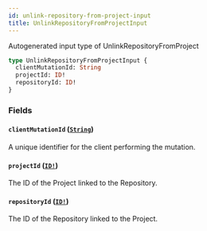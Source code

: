 ```yaml
---
id: unlink-repository-from-project-input
title: UnlinkRepositoryFromProjectInput
---
```


Autogenerated input type of UnlinkRepositoryFromProject

```graphql
type UnlinkRepositoryFromProjectInput {
  clientMutationId: String
  projectId: ID!
  repositoryId: ID!
}
```

### Fields

#### `clientMutationId` ([`String`](/docs/api/scalars/string))

A unique identifier for the client performing the mutation.

#### `projectId` ([`ID!`](/docs/api/scalars/id))

The ID of the Project linked to the Repository.

#### `repositoryId` ([`ID!`](/docs/api/scalars/id))

The ID of the Repository linked to the Project.
